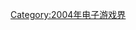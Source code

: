 {{Year by category
| m = 2
| c = 0
| d = 0
| y = 4
| cat = 首发的电子游戏系列
| in = 电子游戏界
| parent = 各年首发的电子游戏系列
| subcat = 2004年面世
| sortkey = Video game
}}

[[Category:2004年电子游戏界|Category:2004年电子游戏界]]